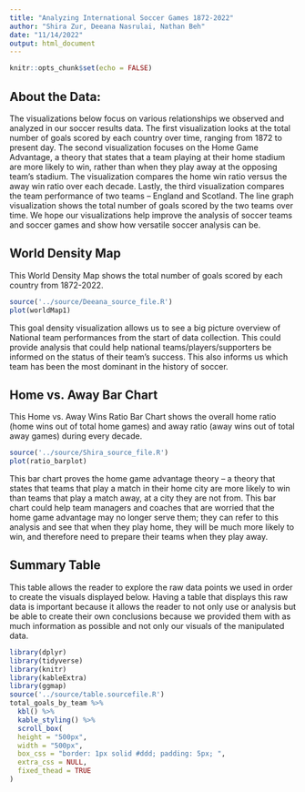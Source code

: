 ```yaml
---
title: "Analyzing International Soccer Games 1872-2022"
author: "Shira Zur, Deeana Nasrulai, Nathan Beh"
date: "11/14/2022"
output: html_document
---
```


```r
knitr::opts_chunk$set(echo = FALSE)
```

## About the Data:

The visualizations below focus on various relationships we observed and analyzed in our soccer results data. The first visualization looks at the total number of goals scored by each country over time, ranging from 1872 to present day. The second visualization focuses on the Home Game Advantage, a theory that states that a team playing at their home stadium are more likely to win, rather than when they play away at the opposing team's stadium. The visualization compares the home win ratio versus the away win ratio over each decade. Lastly, the third visualization compares the team performance of two teams -- England and Scotland. The line graph visualization shows the total number of goals scored by the two teams over time. We hope our visualizations help improve the analysis of soccer teams and soccer games and show how versatile soccer analysis can be.  


## World Density Map

This World Density Map shows the total number of goals scored by each country from 1872-2022.

```r
source('../source/Deeana_source_file.R')
plot(worldMap1)
```

This goal density visualization allows us to see a big picture overview of National team performances from the start of data collection. This could provide analysis that could help national teams/players/supporters be informed on the status of their team's success. This also informs us which team has been the most dominant in the history of soccer.

## Home vs. Away Bar Chart

This Home vs. Away Wins Ratio Bar Chart shows the overall home ratio (home wins out of total home games) and away ratio (away wins out of total away games) during every decade.

```r
source('../source/Shira_source_file.R')
plot(ratio_barplot)
```

This bar chart proves the home game advantage theory -- a theory that states that teams that play a match in their home city are more likely to win than teams that play a match away, at a city they are not from. This bar chart could help team managers and coaches that are worried that the home game advantage may no longer serve them; they can refer to this analysis and see that when they play home, they will be much more likely to win, and therefore need to prepare their teams when they play away.

## Summary Table

This table allows the reader to explore the raw data points we used in order to create the visuals displayed below. Having a table that displays this raw data is important because it allows the reader to not only use or analysis but be able to create their own conclusions because we provided them with as much information as possible and not only our visuals of the manipulated data.

```r
library(dplyr)
library(tidyverse)
library(knitr)
library(kableExtra)
library(ggmap)
source('../source/table.sourcefile.R')
total_goals_by_team %>%
  kbl() %>%
  kable_styling() %>% 
  scroll_box(
  height = "500px",
  width = "500px",
  box_css = "border: 1px solid #ddd; padding: 5px; ",
  extra_css = NULL,
  fixed_thead = TRUE
)
```
